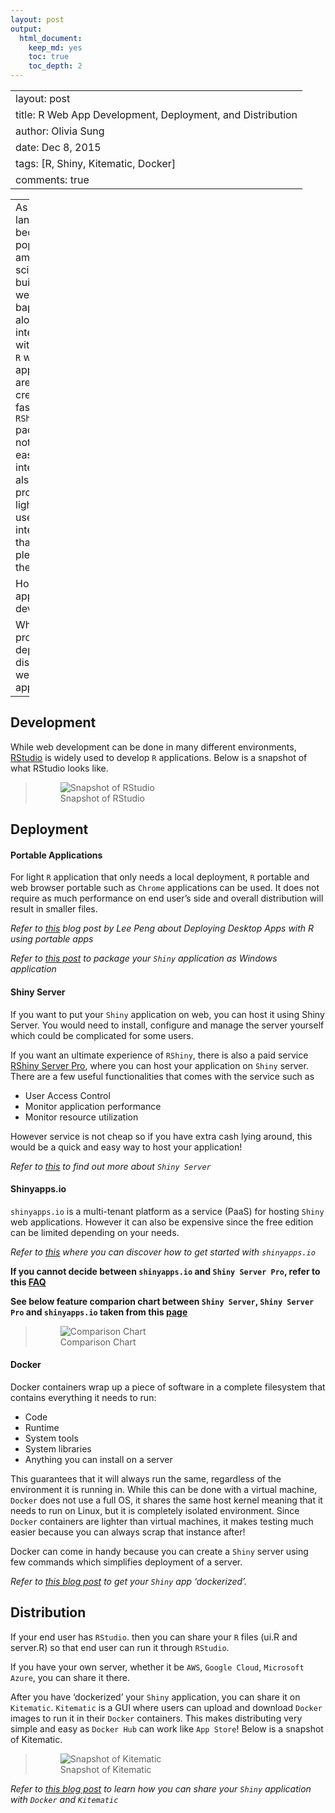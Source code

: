 ```yaml
---
layout: post
output:
  html_document:
    keep_md: yes
    toc: true
    toc_depth: 2
---
```


---
layout: post
title: R Web App Development, Deployment, and Distribution
author: Olivia Sung
date: Dec 8, 2015
tags: [R, Shiny, Kitematic, Docker]
comments: true
---

---
As `R` language is becoming popular among scientists to build simple we bapplication along simple integration with `RShiny`, `R` web applications are being created at a fast rate. `RShiny` package is not only easy to integrate but also provides a lightweight user interface that is pleasing to the eyes.

How is `R` application developed?

What is the process to deploy and distribute `R` web applications?
---

Development
--

While web development can be done in many different environments, [RStudio](https://www.rstudio.com/) is widely used to develop `R` applications. Below is a snapshot of what RStudio looks like.

> ![Snapshot of RStudio](2015-12-08rstudio.png)

Deployment 
--

#### Portable Applications

For light `R` application that only needs a local deployment, `R` portable and web browser portable such as `Chrome` applications can be used. It does not require as much performance on end user's side and overall distribution will result in smaller files.

*Refer to [this](http://www.r-bloggers.com/deploying-desktop-apps-with-r/) blog post by Lee Peng about Deploying Desktop Apps with R using portable apps*

*Refer to [this post](http://blog.analytixware.com/2014/03/packaging-your-shiny-app-as-windows.html) to package your `Shiny` application as Windows application*

#### Shiny Server

If you want to put your `Shiny` application on web, you can host it using Shiny Server. You would need to install, configure and manage the server yourself which could be complicated for some users.

If you want an ultimate experience of `RShiny`, there is also a paid service [RShiny Server Pro](https://www.rstudio.com/products/shiny-server-pro/), where you can host your application on `Shiny` server. 
There are a few useful functionalities that comes with the service such as 

- User Access Control
- Monitor application performance 
- Monitor resource utilization 

However service is not cheap so if you have extra cash lying around, this would be a quick and easy way to host your application!

*Refer to [this](https://www.rstudio.com/products/shiny/shiny-server/) to find out more about `Shiny Server`*

#### Shinyapps.io

`shinyapps.io` is a multi-tenant platform as a service (PaaS) for hosting `Shiny` web applications. However it can also be expensive since the free edition can be limited depending on your needs.

*Refer to [this](http://shiny.rstudio.com/articles/shinyapps.html) where you can discover how to get started with `shinyapps.io`*

**If you cannot decide between `shinyapps.io` and `Shiny Server Pro`, refer to this [FAQ](https://www.rstudio.com/faq-items/difference-shinyapps-shiny-server/)**

**See below feature comparion chart between `Shiny Server`, `Shiny Server Pro` and `shinyapps.io` taken from this [page](https://www.rstudio.com/products/shinyapps/)**

> ![Comparison Chart](2015-12-08compare.png)


#### Docker

Docker containers wrap up a piece of software in a complete filesystem that contains everything it needs to run:

- Code
- Runtime
- System tools
- System libraries
- Anything you can install on a server

This guarantees that it will always run the same, regardless of the environment it is running in.
While this can be done with a virtual machine, `Docker` does not use a full OS, it shares the same host kernel meaning that it needs to run on Linux, but it is completely isolated environment. Since `Docker` containers are lighter than virtual machines, it makes testing much easier because you can always scrap that instance after!

Docker can come in handy because you can create a `Shiny` server using few commands which simplifies deployment of a server.

*Refer to [this blog post](http://www.rmining.net/2015/04/30/dockerizing-a-shiny-app/) to get your `Shiny` app 'dockerized'.*


Distribution
--

If your end user has `RStudio`. then you can share your `R` files (ui.R and server.R) so that end user can run it through `RStudio`.

If you have your own server, whether it be `AWS`, `Google Cloud`, `Microsoft Azure`, you can share it there.

After you have 'dockerized' your `Shiny` application, you can share it on `Kitematic`.
`Kitematic` is a GUI where users can upload and download `Docker` images to run it in their `Docker` containers.
This makes distributing very simple and easy as `Docker Hub` can work like `App Store`!
Below is a snapshot of Kitematic.

> ![Snapshot of Kitematic](2015-12-08kitematic.jpg)

*Refer to [this blog post](http://www.r-bloggers.com/share-your-shiny-apps-with-docker-and-kitematic/) to learn how you can share your `Shiny` application with `Docker` and `Kitematic`*
